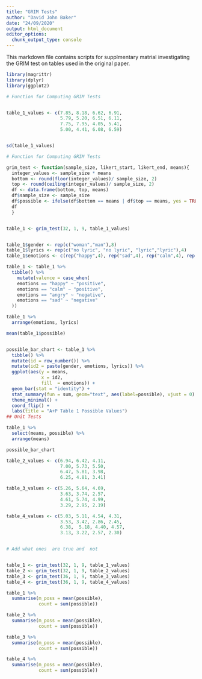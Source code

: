 ```yaml
---
title: "GRIM Tests"
author: "David John Baker"
date: "24/09/2020"
output: html_document
editor_options: 
  chunk_output_type: console
---
```


This markdown file contains scripts for supplmentary matrial investigating the GRIM test on tables used in the original paper. 

```r
library(magrittr)
library(dplyr)
library(ggplot2)

# Function for Computing GRIM Tests


table_1_values <- c(7.85, 8.18, 6.62, 6.91, 
                    5.79, 5.20, 6.51, 6.11, 
                    7.75, 7.95, 4.05, 5.41, 
                    5.00, 4.41, 6.08, 6.59)


sd(table_1_values)

# Function for Computing GRIM Tests

grim_test <- function(sample_size, likert_start, likert_end, means){
  integer_values <- sample_size * means
  bottom <- round(floor(integer_values)/ sample_size, 2)
  top <- round(ceiling(integer_values)/ sample_size, 2)
  df <- data.frame(bottom, top, means)
  df$sample_size <- sample_size
  df$possible <- ifelse(df$bottom == means | df$top == means, yes = TRUE,no = FALSE)
  df
  }


table_1 <- grim_test(32, 1, 9, table_1_values)


table_1$gender <- rep(c("woman","man"),8)
table_1$lyrics <- rep(c("no lyric", "no lyric", "lyric","lyric"),4)
table_1$emotions <- c(rep("happy",4), rep("sad",4), rep("calm",4), rep("angry",4))

table_1 <- table_1 %>%
  tibble() %>%
    mutate(valence = case_when(
    emotions == "happy" ~ "positive",
    emotions == "calm" ~ "positive",
    emotions == "angry" ~ "negative",
    emotions == "sad" ~ "negative"
  ))

table_1 %>%
  arrange(emotions, lyrics)

mean(table_1$possible)


possible_bar_chart <- table_1 %>%
  tibble() %>%
  mutate(id = row_number()) %>%
  mutate(id2 = paste(gender, emotions, lyrics)) %>%
  ggplot(aes(y = means, 
             x = id2, 
             fill  = emotions)) +
  geom_bar(stat = "identity") +
  stat_summary(fun = sum, geom="text", aes(label=possible), vjust = 0) +
  theme_minimal() +
  coord_flip() +
  labs(title = "A+P Table 1 Possible Values")
## Unit Tests 

table_1 %>%
  select(means, possible) %>%
  arrange(means)

possible_bar_chart

table_2_values <- c(6.94, 6.42, 4.11, 
                    7.00, 5.73, 5.50,
                    6.47, 5.81, 3.98,
                    6.25, 4.81, 3.41)

table_3_values <- c(5.26, 5.64, 4.69,
                    3.63, 3.74, 2.57,
                    4.61, 5.74, 4.99, 
                    3.29, 2.95, 2.19)

table_4_values <- c(5.03, 5.11, 4.54, 4.31, 
                    3.53, 3.42, 2.86, 2.45,
                    6.38,  5.18, 4.40, 4.57, 
                    3.13, 3.22, 2.57, 2.30)


# Add what ones  are true and  not 


table_1 <- grim_test(32, 1, 9, table_1_values)
table_2 <- grim_test(32, 1, 9, table_2_values)
table_3 <- grim_test(36, 1, 9, table_3_values)
table_4 <- grim_test(36, 1, 9, table_4_values)

table_1 %>%
  summarise(m_poss = mean(possible),
            count = sum(possible))

table_2 %>%
  summarise(m_poss = mean(possible),
            count = sum(possible))

table_3 %>%
  summarise(m_poss = mean(possible),
            count = sum(possible))

table_4 %>%
  summarise(m_poss = mean(possible),
            count = sum(possible))

```

